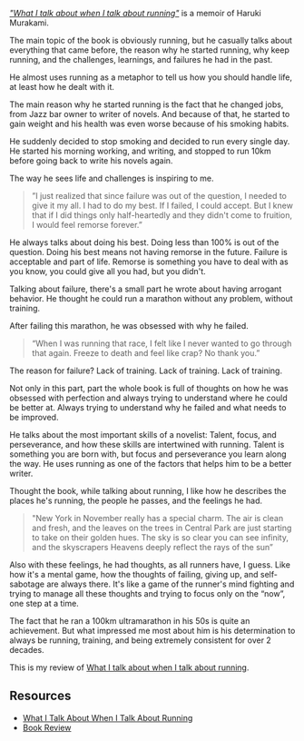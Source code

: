 <SmoothRender>

[_"What I talk about when I talk about running"_](https://www.amazon.com.br/About-Running-Vintage-International-English-ebook/dp/B0015DWJ8W/ref=sr_1_1) is a memoir of Haruki Murakami.

The main topic of the book is obviously running, but he casually talks about everything that came before, the reason why he started running, why keep running, and the challenges, learnings, and failures he had in the past.

He almost uses running as a metaphor to tell us how you should handle life, at least how he dealt with it.

The main reason why he started running is the fact that he changed jobs, from Jazz bar owner to writer of novels. And because of that, he started to gain weight and his health was even worse because of his smoking habits.

He suddenly decided to stop smoking and decided to run every single day. He started his morning working, and writing, and stopped to run 10km before going back to write his novels again.

The way he sees life and challenges is inspiring to me.

> ”I just realized that since failure was out of the question, I needed to give it my all. I had to do my best. If I failed, I could accept. But I knew that if I did things only half-heartedly and they didn't come to fruition, I would feel remorse forever.”

He always talks about doing his best. Doing less than 100% is out of the question. Doing his best means not having remorse in the future. Failure is acceptable and part of life. Remorse is something you have to deal with as you know, you could give all you had, but you didn't.

Talking about failure, there's a small part he wrote about having arrogant behavior. He thought he could run a marathon without any problem, without training.

After failing this marathon, he was obsessed with why he failed.

> “When I was running that race, I felt like I never wanted to go through that again. Freeze to death and feel like crap? No thank you.”

The reason for failure? Lack of training. Lack of training. Lack of training.

Not only in this part, part the whole book is full of thoughts on how he was obsessed with perfection and always trying to understand where he could be better at. Always trying to understand why he failed and what needs to be improved.

He talks about the most important skills of a novelist: Talent, focus, and perseverance, and how these skills are intertwined with running. Talent is something you are born with, but focus and perseverance you learn along the way. He uses running as one of the factors that helps him to be a better writer.

Thought the book, while talking about running, I like how he describes the places he's running, the people he passes, and the feelings he had.

> "New York in November really has a special charm. The air is clean and fresh, and the leaves on the trees in Central Park are just starting to take on their golden hues. The sky is so clear you can see infinity, and the skyscrapers Heavens deeply reflect the rays of the sun”

Also with these feelings, he had thoughts, as all runners have, I guess. Like how it's a mental game, how the thoughts of failing, giving up, and self-sabotage are always there. It's like a game of the runner's mind fighting and trying to manage all these thoughts and trying to focus only on the “now”, one step at a time.

The fact that he ran a 100km ultramarathon in his 50s is quite an achievement. But what impressed me most about him is his determination to always be running, training, and being extremely consistent for over 2 decades.

This is my review of [What I talk about when I talk about running](https://www.goodreads.com/book/show/2195464.What_I_Talk_About_When_I_Talk_About_Running?utm_source=iamtk.co&utm_medium=referral&utm_campaign=tk_newsletter).

## Resources

- [What I Talk About When I Talk About Running](https://www.amazon.com.br/About-Running-Vintage-International-English-ebook/dp/B0015DWJ8W/ref=sr_1_1)
- [Book Review](https://www.goodreads.com/review/show/5045937430?utm_source=iamtk.co&utm_medium=referral&utm_campaign=tk_newsletter)

</SmoothRender>
